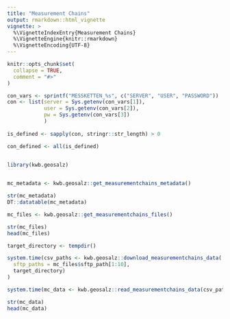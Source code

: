 ```yaml
---
title: "Measurement Chains"
output: rmarkdown::html_vignette
vignette: >
  %\VignetteIndexEntry{Measurement Chains}
  %\VignetteEngine{knitr::rmarkdown}
  %\VignetteEncoding{UTF-8}
---
```


```r
knitr::opts_chunk$set(
  collapse = TRUE,
  comment = "#>"
)

con_vars <- sprintf("MESSKETTEN_%s", c("SERVER", "USER", "PASSWORD"))
con <- list(server = Sys.getenv(con_vars[1]),
            user = Sys.getenv(con_vars[2]),
            pw = Sys.getenv(con_vars[3])
            )
  
is_defined <- sapply(con, stringr::str_length) > 0

con_defined <- all(is_defined)
  
```

```r
library(kwb.geosalz)


mc_metadata <- kwb.geosalz::get_measurementchains_metadata()

str(mc_metadata)
DT::datatable(mc_metadata)

mc_files <- kwb.geosalz::get_measurementchains_files()

str(mc_files)
head(mc_files)

target_directory <- tempdir()

system.time(csv_paths <- kwb.geosalz::download_measurementchains_data(
  sftp_paths = mc_files$sftp_path[1:10],
  target_directory)
)

system.time(mc_data <- kwb.geosalz::read_measurementchains_data(csv_paths))

str(mc_data)
head(mc_data)
 
```
